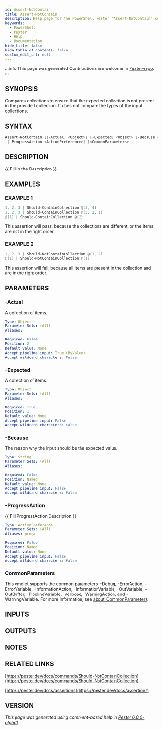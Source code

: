 ```yaml
---
id: Assert-NotContain
title: Assert-NotContain
description: Help page for the PowerShell Pester "Assert-NotContain" command
keywords:
  - PowerShell
  - Pester
  - Help
  - Documentation
hide_title: false
hide_table_of_contents: false
custom_edit_url: null
---
```


:::info This page was generated
Contributions are welcome in [Pester-repo](https://github.com/pester/pester).
:::

## SYNOPSIS

Compares collections to ensure that the expected collection is not present in the provided collection.
It does not compare the types of the input collections.

## SYNTAX

```powershell
Assert-NotContain [[-Actual] <Object>] [-Expected] <Object> [-Because <String>]
 [-ProgressAction <ActionPreference>] [<CommonParameters>]
```

## DESCRIPTION

\{\{ Fill in the Description \}\}

## EXAMPLES

### EXAMPLE 1

```powershell
1, 2, 3 | Should-ContainCollection @(3, 4)
1, 2, 3 | Should-ContainCollection @(3, 2, 1)
@(1) | Should-ContainCollection @(2)
```

This assertion will pass, because the collections are different, or the items are not in the right order.

### EXAMPLE 2

```powershell
1, 2, 3 | Should-NotContainCollection @(1, 2)
@(1) | Should-NotContainCollection @(1)
```

This assertion will fail, because all items are present in the collection and are in the right order.

## PARAMETERS

### -Actual

A collection of items.

```yaml
Type: Object
Parameter Sets: (All)
Aliases:

Required: False
Position: 2
Default value: None
Accept pipeline input: True (ByValue)
Accept wildcard characters: False
```

### -Expected

A collection of items.

```yaml
Type: Object
Parameter Sets: (All)
Aliases:

Required: True
Position: 1
Default value: None
Accept pipeline input: False
Accept wildcard characters: False
```

### -Because

The reason why the input should be the expected value.

```yaml
Type: String
Parameter Sets: (All)
Aliases:

Required: False
Position: Named
Default value: None
Accept pipeline input: False
Accept wildcard characters: False
```

### -ProgressAction

\{\{ Fill ProgressAction Description \}\}

```yaml
Type: ActionPreference
Parameter Sets: (All)
Aliases: proga

Required: False
Position: Named
Default value: None
Accept pipeline input: False
Accept wildcard characters: False
```

### CommonParameters

This cmdlet supports the common parameters: -Debug, -ErrorAction, -ErrorVariable, -InformationAction, -InformationVariable, -OutVariable, -OutBuffer, -PipelineVariable, -Verbose, -WarningAction, and -WarningVariable. For more information, see [about_CommonParameters](http://go.microsoft.com/fwlink/?LinkID=113216).

## INPUTS

## OUTPUTS

## NOTES

## RELATED LINKS

[https://pester.dev/docs/commands/Should-NotContainCollection](https://pester.dev/docs/commands/Should-NotContainCollection)

[https://pester.dev/docs/assertions](https://pester.dev/docs/assertions)

## VERSION

*This page was generated using comment-based help in [Pester 6.0.0-alpha1](https://github.com/pester/pester).*
